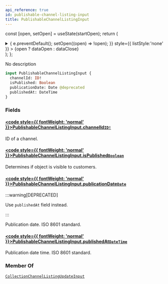 ```yaml
---
api_reference: true
id: publishable-channel-listing-input
title: PublishableChannelListingInput
---
```






const [open, setOpen] = useState(startOpen);
return (
<details {...(open ? { open: true } : {})} className="details" style={{ border:'none', boxShadow:'none', background:'var(--ifm-background-color)' }}>
<summary
onClick={(e) => {
e.preventDefault();
setOpen((open) => !open);
}}
style={{ listStyle:'none' }} >
{open ? dataOpen : dataClose}
</summary>
{open && children}
</details>
);
};

No description

```graphql
input PublishableChannelListingInput {
  channelId: ID!
  isPublished: Boolean
  publicationDate: Date @deprecated
  publishedAt: DateTime
}
```

### Fields

#### [<code style={{ fontWeight: 'normal' }}>PublishableChannelListingInput.<b>channelId</b></code>](#)<Bullet />[`ID!`](../../../api-reference/miscellaneous/scalars/id.mdx) <Badge class="badge badge--secondary" text="non-null"/> <Badge class="badge badge--secondary" text="scalar"/> <Badge class="badge badge--secondary" text="miscellaneous"/>

ID of a channel.

#### [<code style={{ fontWeight: 'normal' }}>PublishableChannelListingInput.<b>isPublished</b></code>](#)<Bullet />[`Boolean`](../../../api-reference/miscellaneous/scalars/boolean.mdx) <Badge class="badge badge--secondary" text="scalar"/> <Badge class="badge badge--secondary" text="miscellaneous"/>

Determines if object is visible to customers.

#### [<code style={{ fontWeight: 'normal' }}>PublishableChannelListingInput.<b>publicationDate</b></code>](#)<Bullet />[`Date`](../../../api-reference/miscellaneous/scalars/date.mdx) <Badge class="badge badge--deprecated badge--secondary" text="deprecated"/> <Badge class="badge badge--secondary" text="scalar"/> <Badge class="badge badge--secondary" text="miscellaneous"/>

:::warning[DEPRECATED]

Use `publishedAt` field instead.

:::

Publication date. ISO 8601 standard.

#### [<code style={{ fontWeight: 'normal' }}>PublishableChannelListingInput.<b>publishedAt</b></code>](#)<Bullet />[`DateTime`](../../../api-reference/miscellaneous/scalars/date-time.mdx) <Badge class="badge badge--secondary" text="scalar"/> <Badge class="badge badge--secondary" text="miscellaneous"/>

Publication date time. ISO 8601 standard.

### Member Of

[`CollectionChannelListingUpdateInput`](../../../api-reference/products/inputs/collection-channel-listing-update-input.mdx) <Badge class="badge badge--secondary" text="input"/>
